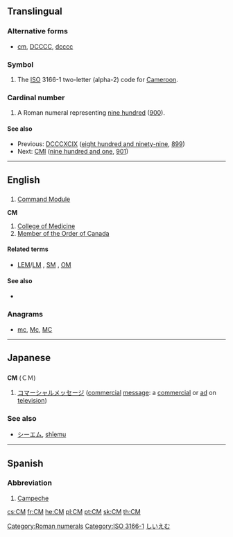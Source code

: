 {{also|cm|Cm|cM}}
==Translingual==

===Alternative forms===
* {{sense|roman numeral}} [[cm]], [[DCCCC]], [[dcccc]]
===Symbol===
{{head|mul|symbol}}

# The [[ISO]] 3166-1 two-letter (alpha-2) code for [[Cameroon]].

===Cardinal number===
{{head|mul|number}}

# A Roman numeral representing [[nine hundred]] ([[900]]).

====See also====
* Previous: [[DCCCXCIX]] ([[eight hundred and ninety-nine]], [[899]])
* Next: [[CMI]] ([[nine hundred and one]], [[901]])

[[Category:Roman numerals]]
[[Category:ISO 3166-1]]
----

==English==
{{wikipedia}}

==={{initialism-old|en}}===
{{en-noun}}

# {{context|US|space science|lang=en}} [[Command Module]]

'''CM'''

# [[College of Medicine]]
# [[Member of the Order of Canada]]

====Related terms====
* {{sense|Command Module}} [[LEM]]/[[LM]] , [[SM]] , [[OM]]

====See also====
* {{sense|Command Module}} {{pedia|Command Module}}

===Anagrams===
* [[mc#English|mc]], [[Mc#English|Mc]], [[MC#English|MC]]

----

==Japanese==

==={{initialism-old|ja}}===
'''CM''' (ＣＭ)

# [[コマーシャルメッセージ]] ([[commercial]] [[message]]: a [[commercial]] or [[ad]] on [[television]])

===See also===
* [[シーエム]], [[shīemu]]

[[Category:ja:Advertising|しいえむ]]

----

==Spanish==

===Abbreviation===
{{head|es|abbreviation}}

# [[Campeche]] {{gloss|Mexican state}}

[[cs:CM]]
[[fr:CM]]
[[he:CM]]
[[pl:CM]]
[[pt:CM]]
[[sk:CM]]
[[th:CM]]